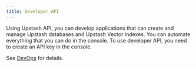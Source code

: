 ```yaml
---
title: Developer API
---
```


Using Upstash API, you can develop applications that can create and manage
Upstash databases and Upstash Vector Indexes. You can automate everything that
you can do in the console. To use developer API, you need to create an API key
in the console.

See [DevOps](/devops) for details.
